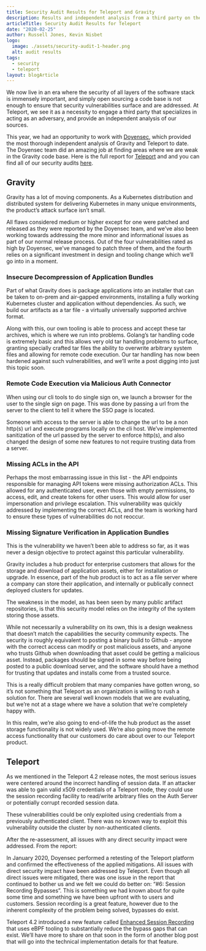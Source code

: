 ```yaml
---
title: Security Audit Results for Teleport and Gravity
description: Results and independent analysis from a third party on the Teleport project.
articleTitle: Security Audit Results for Teleport
date: "2020-02-25"
author: Russell Jones, Kevin Nisbet
logo:
  image: ./assets/security-audit-1-header.png
  alt: audit results
tags:
  - security
  - teleport
layout: blogArticle
---
```



We now live in an era where the security of all layers of the software stack is immensely important, and simply open sourcing a code base is not enough to ensure that security vulnerabilities surface and are addressed. At Teleport, we see it as a necessity to engage a third party that specializes in acting as an adversary, and provide an independent analysis of our sources.

This year, we had an opportunity to work with
[Doyensec](https://www.doyensec.com), which provided the most thorough
independent analysis of Gravity and Teleport to date. The Doyensec team did an
amazing job at finding areas where we are weak in the Gravity code base. Here
is the full report for [Teleport](https://goteleport.com/gravitational/pdf/teleport-audit-q2-2019.pdf) and
and you can find all of our security audits [here](https://goteleport.com/resources/audits/).

## Gravity

Gravity has a lot of moving components. As a Kubernetes distribution and distributed system for delivering Kubernetes in many unique environments, the product’s attack surface isn’t small.

All flaws considered medium or higher except for one were patched and released as they were reported by the Doyensec team, and we’ve also been working towards addressing the more minor and informational issues as part of our normal release process. Out of the four vulnerabilities rated as high by Doyensec, we’ve managed to patch three of them, and the fourth relies on a significant investment in design and tooling change which we’ll go into in a moment.

### Insecure Decompression of Application Bundles

Part of what Gravity does is package applications into an installer that can be taken to on-prem and air-gapped environments, installing a fully working Kubernetes cluster and application without dependencies. As such, we build our artifacts as a tar file - a virtually universally supported archive format.

Along with this, our own tooling is able to process and accept these tar archives, which is where we run into problems. Golang’s tar handling code is extremely basic and this allows very old tar handling problems to surface, granting specially crafted tar files the ability to overwrite arbitrary system files and allowing for remote code execution. Our tar handling has now been hardened against such vulnerabilities, and we’ll write a post digging into just this topic soon.

### Remote Code Execution via Malicious Auth Connector

When using our cli tools to do single sign on, we launch a browser for the user to the single sign on page. This was done by passing a url from the server to the client to tell it where the SSO page is located.

Someone with access to the server is able to change the url to be a non http(s) url and execute programs locally on the cli host. We’ve implemented sanitization of the url passed by the server to enforce http(s), and also changed the design of some new features to not require trusting data from a server.

### Missing ACLs in the API

Perhaps the most embarrassing issue in this list - the API endpoints responsible for managing API tokens were missing authorization ACLs. This allowed for any authenticated user, even those with empty permissions, to access, edit, and create tokens for other users. This would allow for user impersonation and privilege escalation. This vulnerability was quickly addressed by implementing the correct ACLs, and the team is working hard to ensure these types of vulnerabilities do not reoccur.

### Missing Signature Verification in Application Bundles

This is the vulnerability we haven’t been able to address so far, as it was never a design objective to protect against this particular vulnerability.

Gravity includes a hub product for enterprise customers that allows for the storage and download of application assets, either for installation or upgrade. In essence, part of the hub product is to act as a file server where a company can store their application, and internally or publically connect deployed clusters for updates.

The weakness in the model, as has been seen by many public artifact repositories, is that this security model relies on the integrity of the system storing those assets.

While not necessarily a vulnerability on its own, this is a design weakness that doesn’t match the capabilities the security community expects. The security is roughly equivalent to posting a binary build to Github - anyone with the correct access can modify or post malicious assets, and anyone who trusts Github when downloading that asset could be getting a malicious asset. Instead, packages should be signed in some way before being posted to a public download server, and the software should have a method for trusting that updates and installs come from a trusted source.

This is a really difficult problem that many companies have gotten wrong, so it’s not something that Teleport as an organization is willing to rush a solution for. There are several well known models that we are evaluating, but we’re not at a stage where we have a solution that we’re completely happy with.

In this realm, we’re also going to end-of-life the hub product as the asset storage functionality is not widely used. We’re also going move the remote access functionality that our customers do care about over to our Teleport product.

<EmailSubscribeViolet />

## Teleport

As we mentioned in the Teleport 4.2 release notes, the most serious issues were centered around the incorrect handling of session data. If an attacker was able to gain valid x509 credentials of a Teleport node, they could use the session recording facility to read/write arbitrary files on the Auth Server or potentially corrupt recorded session data.

These vulnerabilities could be only exploited using credentials from a previously authenticated client. There was no known way to exploit this vulnerability outside the cluster by non-authenticated clients.

After the re-assessment, all issues with any direct security impact were addressed. From the report:

<Quote>
  In January 2020, Doyensec performed a retesting of the Teleport platform and
  confirmed the effectiveness of the applied mitigations. All issues with direct
  security impact have been addressed by Teleport.
</Quote>
Even though all direct issues were mitigated, there was one issue in the report that
continued to bother us and we felt we could do better on: “#6: Session Recording
Bypasses”. This is something we had known about for quite some time and something
we have been upfront with to users and customers. Session recording is a great feature,
however due to the inherent complexity of the problem being solved, bypasses do exist.

Teleport 4.2 introduced a new feature called [Enhanced Session Recording](https://goteleport.com/docs/server-access/guides/bpf-session-recording/) that uses eBPF tooling to substantially reduce the bypass gaps that can exist. We’ll have more to share on that soon in the form of another blog post that will go into the technical implementation details for that feature.
